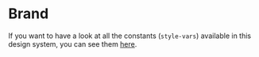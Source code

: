 # Brand


If you want to have a look at all the constants (`style-vars`) available in this design system, you can see them [here](brand/style-variables).
